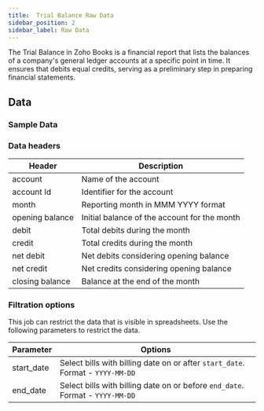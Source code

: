 ```yaml
---
title:  Trial Balance Raw Data
sidebar_position: 2
sidebar_label: Raw Data
---
```


The Trial Balance in Zoho Books is a financial report that lists the balances of a company's general ledger accounts at a specific point in time. It ensures that debits equal credits, serving as a preliminary step in preparing financial statements.

<AddJob
  template="gsheet_zoho_books_db_get_trial_balance"
/>


## Data

### Sample Data

<Gsheet
  src="https://docs.google.com/spreadsheets/d/1-gX-uq5YrTW-6gQJYM-mNXitEOfJLTiQCvPtV8CR1Yc/edit#gid=688271065"
/>


### Data headers

| Header           | Description                                  |
|------------------|----------------------------------------------|
| account          | Name of the account                          |
| account Id       | Identifier for the account                   |
| month            | Reporting month in MMM YYYY format           |
| opening balance  | Initial balance of the account for the month |
| debit            | Total debits during the month                |
| credit           | Total credits during the month               |
| net debit        | Net debits considering opening balance      |
| net credit       | Net credits considering opening balance     |
| closing balance  | Balance at the end of the month              |


### Filtration options

This job can restrict the data that is visible in spreadsheets. Use the following parameters to restrict the data.

| Parameter | Options |
|----|----|
| start_date | Select bills with billing date on or after `start_date`. Format - `YYYY-MM-DD` |
| end_date | Select bills with billing date on or before `end_date`. Format - `YYYY-MM-DD` |

<!---
## Others

### Similar jobs

Similar sort of data can be achieved by using get accounting transaction job and filtering it by invoice type. 

### Reports that use this job

Here are some of the report templates that use this job: 
-->
